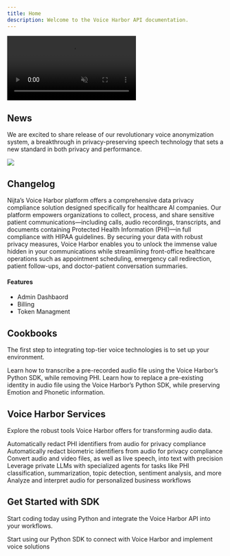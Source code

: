 ```yaml
---
title: Home
description: Welcome to the Voice Harbor API documentation.
---
```


<video controls autoplay loop muted>
  <source src="/images/home-1.mp4" type="video/mp4" />
  Your browser does not support the video tag.
</video>

## News

We are excited to share release of our revolutionary voice anonymization system, a breakthrough in privacy-preserving speech technology that sets a new standard in both privacy and performance.

<Update label="2025 Mai Upcoming Release" description="Voice Harbor Platform">
  <Frame>
    <img className="block" src="https://mintlify-assets.b-cdn.net/hero-light.png" />
  </Frame>

  ## Changelog

  Nijta’s Voice Harbor platform offers a comprehensive data privacy compliance solution designed specifically for healthcare AI companies. Our platform empowers organizations to collect, process, and share sensitive patient communications—including calls, audio recordings, transcripts, and documents containing Protected Health Information (PHI)—in full compliance with HIPAA guidelines. By securing your data with robust privacy measures, Voice Harbor enables you to unlock the immense value hidden in your communications while streamlining front-office healthcare operations such as appointment scheduling, emergency call redirection, patient follow-ups, and doctor-patient conversation summaries.

  #### Features

  * Admin Dashbaord 
  * Billing
  * Token Managment
</Update>


## Cookbooks

The first step to integrating top-tier voice technologies is to set up your environment.

<CardGroup cols={2}>
  <Card
    title="Reduct PHI in audio and transcription"
    icon="user-shield"
    href="https://docs.nijta.com/PHI"
  >
    Learn how to transcribe a pre-recorded audio file using the Voice Harbor’s Python SDK, while removing PHI.
  </Card>
  <Card
    title="Reduct Biometric identity in audio"
    icon="user-shield"
    href="https://docs.nijta.com/Biometric"
  >
    Learn how to replace a pre-existing identity in audio file using the Voice Harbor’s Python SDK, while preserving Emotion and Phonetic information.
  </Card>
</CardGroup>

## Voice Harbor Services

Explore the robust tools Voice Harbor offers for transforming audio data.

<CardGroup cols={3}>
  <Card
    title="PHI Reduction"
    icon="user-check"
    href="https://voiceharbor.com/docs/biometric-reduction"
  >
    Automatically redact PHI identifiers from audio for privacy compliance
  </Card>
  <Card
    title="Biometric Reduction"
    icon="user-check"
    href="https://voiceharbor.com/docs/biometric-reduction"
  >
    Automatically redact biometric identifiers from audio for privacy compliance
  </Card>
  <Card
    title="Speech-to-Text"
    icon="voice"
    href="https://voiceharbor.com/docs/speech-to-text"
  >
    Convert audio and video files, as well as live speech, into text with precision
  </Card>
  <Card
    title="Agents"
    icon="user-cog"
    href="https://voiceharbor.com/docs/agents"
  >
    Leverage private LLMs with specialized agents for tasks like PHI classification, summarization, topic detection, sentiment analysis, and more
  </Card>
  <Card
    title="Audio Intelligence"
    icon="brain"
    href="https://voiceharbor.com/docs/audio-intelligence"
  >
    Analyze and interpret audio for personalized business workflows
  </Card>
</CardGroup>

## Get Started with SDK

Start coding today using Python and integrate the Voice Harbor API into your workflows.

<CardGroup cols={1}>
  <Card
    title="Python SDK"
    icon="python"
    href="https://voiceharbor.com/docs/sdk/python"
  >
    Start using our Python SDK to connect with Voice Harbor and implement voice solutions
  </Card>
</CardGroup>
